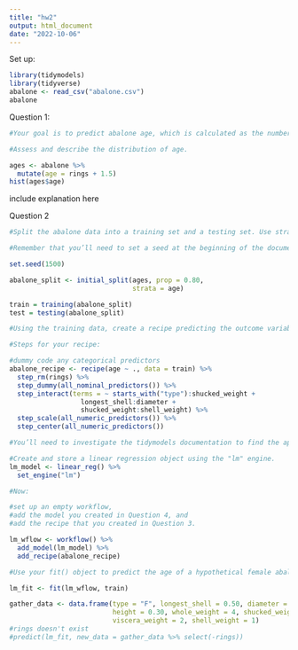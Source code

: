 ```yaml
---
title: "hw2"
output: html_document
date: "2022-10-06"
---
```


Set up:
```r
library(tidymodels)
library(tidyverse)
abalone <- read_csv("abalone.csv")
abalone
```


Question 1:
```r
#Your goal is to predict abalone age, which is calculated as the number of rings #plus 1.5. Notice there currently is no age variable in the data set. Add age to #the data set.

#Assess and describe the distribution of age.

ages <- abalone %>% 
  mutate(age = rings + 1.5)
hist(ages$age)
```


include explanation here

Question 2
```r
#Split the abalone data into a training set and a testing set. Use stratified #sampling. You should decide on appropriate percentages for splitting the data.

#Remember that you’ll need to set a seed at the beginning of the document to #reproduce your results.

set.seed(1500)

abalone_split <- initial_split(ages, prop = 0.80, 
                               strata = age)

train = training(abalone_split)
test = testing(abalone_split)

```


```r
#Using the training data, create a recipe predicting the outcome variable, age, #with all other predictor variables. Note that you should not include rings to #predict age. 

#Steps for your recipe:

#dummy code any categorical predictors
abalone_recipe <- recipe(age ~ ., data = train) %>% 
  step_rm(rings) %>%
  step_dummy(all_nominal_predictors()) %>%
  step_interact(terms = ~ starts_with("type"):shucked_weight +
                  longest_shell:diameter +
                  shucked_weight:shell_weight) %>%
  step_scale(all_numeric_predictors()) %>%
  step_center(all_numeric_predictors())

#You’ll need to investigate the tidymodels documentation to find the appropriate #step functions to use.
```

```r
#Create and store a linear regression object using the "lm" engine.
lm_model <- linear_reg() %>% 
  set_engine("lm")
```

```r
#Now:

#set up an empty workflow,
#add the model you created in Question 4, and
#add the recipe that you created in Question 3.

lm_wflow <- workflow() %>% 
  add_model(lm_model) %>% 
  add_recipe(abalone_recipe)
```

```r
#Use your fit() object to predict the age of a hypothetical female abalone with longest_shell = 0.50, diameter = 0.10, height = 0.30, whole_weight = 4, shucked_weight = 1, viscera_weight = 2, shell_weight = 1.

lm_fit <- fit(lm_wflow, train)

gather_data <- data.frame(type = "F", longest_shell = 0.50, diameter = 0.10, 
                          height = 0.30, whole_weight = 4, shucked_weight = 1, 
                          viscera_weight = 2, shell_weight = 1)
#rings doesn't exist
#predict(lm_fit, new_data = gather_data %>% select(-rings))
```

